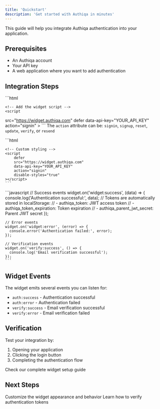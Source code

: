 ```yaml
---
title: 'Quickstart'
description: 'Get started with Authiqa in minutes'
---
```


This guide will help you integrate Authiqa authentication into your application.

## Prerequisites
- An Authiqa account
- Your API key
- A web application where you want to add authentication

## Integration Steps

<Steps>
  <Step title="Add Container and Widget Script">
    ```html
    <!-- Add the container div -->
    <div id="authiqa"></div>

    <!-- Add the widget script -->
    <script 
src="https://widget.authiqa.com"
        defer
        data-api-key="YOUR_API_KEY"
        action="signin"
    ></script>
    ```
    The `action` attribute can be: `signin`, `signup`, `reset`, `update`, `verify`, or `resend`
  </Step>

  <Step title="Configure Theme (Optional)">
    ```html
    <!-- Dark theme -->
    <script 
        defer
        src="https://widget.authiqa.com"
        data-api-key="YOUR_API_KEY"
        action="signin"
        theme="dark"
    ></script>

    <!-- Custom styling -->
    <script 
        defer
        src="https://widget.authiqa.com"
        data-api-key="YOUR_API_KEY"
        action="signin"
        disable-styles="true"
    ></script>
    ```
  </Step>

  <Step title="Handle Authentication Events">
    ```javascript
    // Success events
    widget.on('widget:success', (data) => {
      console.log('Authentication successful:', data);
      // Tokens are automatically stored in localStorage:
      // - authiqa_token: JWT access token
      // - authiqa_token_expiration: Token expiration
      // - authiqa_parent_jwt_secret: Parent JWT secret
    });

    // Error events  
    widget.on('widget:error', (error) => {
      console.error('Authentication failed:', error);
    });

    // Verification events
    widget.on('verify:success', () => {
      console.log('Email verification successful');
    });
    ```
  </Step>
</Steps>

## Widget Events

The widget emits several events you can listen for:
- `auth:success` - Authentication successful
- `auth:error` - Authentication failed
- `verify:success` - Email verification successful
- `verify:error` - Email verification failed

## Verification

Test your integration by:
1. Opening your application
2. Clicking the login button
3. Completing the authentication flow

<Card title="Need detailed setup?" icon="wrench" href="/authentication/widget-setup">
  Check our complete widget setup guide
</Card>

## Next Steps

<CardGroup cols={2}>
  <Card
    title="Configure Widget"
    icon="gear"
    href="/authentication/configuration"
  >
    Customize the widget appearance and behavior
  </Card>
  <Card
    title="Verify JWTs"
    icon="shield-check"
    href="/features/security"
  >
    Learn how to verify authentication tokens
  </Card>
</CardGroup>